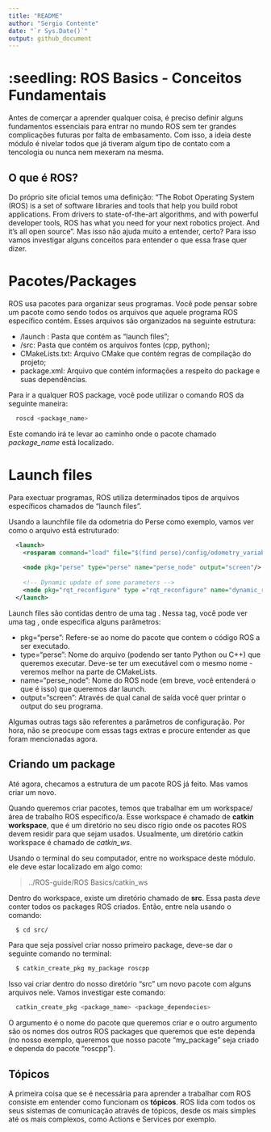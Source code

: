 ```yaml
---
title: "README"
author: "Sergio Contente"
date: "`r Sys.Date()`"
output: github_document
---
```


# :seedling: ROS Basics - Conceitos Fundamentais

Antes de comerçar a aprender qualquer coisa, é preciso definir alguns
fundamentos essenciais para entrar no mundo ROS sem ter grandes
complicações futuras por falta de embasamento. Com isso, a ideia deste
módulo é nivelar todos que já tiveram algum tipo de contato com a
tencologia ou nunca nem mexeram na mesma.

## O que é ROS?

Do próprio site oficial temos uma definição: “The Robot Operating
System (ROS) is a set of software libraries and tools that help you
build robot applications. From drivers to state-of-the-art algorithms,
and with powerful developer tools, ROS has what you need for your next
robotics project. And it’s all open source”. Mas isso não ajuda muito a
entender, certo? Para isso vamos investigar alguns conceitos para
entender o que essa frase quer dizer.

# Pacotes/Packages

ROS usa pacotes para organizar seus programas. Você pode pensar sobre um
pacote como sendo todos os arquivos que aquele programa ROS específico
contém. Esses arquivos são organizados na seguinte estrutura:

- /launch : Pasta que contém as “launch files”;
- /src: Pasta que contém os arquivos fontes (cpp, python);
- CMakeLists.txt: Arquivo CMake que contém regras de compilação do
  projeto;
- package.xml: Arquivo que contém informações a respeito do package e
  suas dependências.

Para ir a qualquer ROS package, você pode utilizar o comando ROS da
seguinte maneira:

``` bash
  roscd <package_name>
```

Este comando irá te levar ao caminho onde o pacote chamado
*package_name* está localizado.

# Launch files

Para exectuar programas, ROS utiliza determinados tipos de arquivos
específicos chamados de “launch files”.

Usando a launchfile file da odometria do Perse como exemplo, vamos ver
como o arquivo está estruturado:

``` xml
  <launch>
    <rosparam command="load" file="$(find perse)/config/odometry_variables.yaml"/>
  
    <node pkg="perse" type="perse" name="perse_node" output="screen"/>
  
    <!-- Dynamic update of some parameters -->
    <node pkg="rqt_reconfigure" type ="rqt_reconfigure" name="dynamic_reconfigure"    output="screen"/>
  </launch>
```

Launch files são contidas dentro de uma tag <launch>. Nessa tag, você
pode ver uma tag <node>, onde especifica alguns parâmetros:

- pkg=“perse”: Refere-se ao nome do pacote que contem o código ROS a ser
  executado.
- type=“perse”: Nome do arquivo (podendo ser tanto Python ou C++) que
  queremos executar. Deve-se ter um executável com o mesmo nome -
  veremos melhor na parte de CMakeLists.
- name=“perse_node”: Nome do ROS node (em breve, você entenderá o que é
  isso) que queremos dar launch.
- output=“screen”: Através de qual canal de saída você quer printar o
  output do seu programa.

Algumas outras tags são referentes a parâmetros de configuração. Por
hora, não se preocupe com essas tags extras e procure entender as que
foram mencionadas agora.

## Criando um package

Até agora, checamos a estrutura de um pacote ROS já feito. Mas vamos
criar um novo.

Quando queremos criar pacotes, temos que trabalhar em um
workspace/área de trabalho ROS específico/a. Esse workspace é chamado de
**catkin workspace**, que é um diretório no seu disco rígio onde os
pacotes ROS devem residir para que sejam usados. Usualmente, um
diretório catkin workspace é chamado de *catkin_ws*.

Usando o terminal do seu computador, entre no workspace deste módulo. ele deve estar localizado em algo como:

> ../ROS-guide/ROS Basics/catkin_ws

Dentro do workspace, existe um diretório chamado de **src**. Essa pasta _deve_ conter todos os packages ROS criados. Então, entre nela usando o comando:

```bash
  $ cd src/
```
Para que seja possível criar nosso primeiro package, deve-se dar o seguinte comando no terminal:
```bash
  $ catkin_create_pkg my_package roscpp
```

Isso vai criar dentro do nosso diretório "src" um novo pacote com alguns arquivos nele. Vamos investigar este comando:

```bash
  catkin_create_pkg <package_name> <package_dependecies>
```
O argumento *<package_name>* é o nome do pacote que queremos criar e o outro argumento *<package_dependencies>* são os nomes dos outros ROS packages que queremos que este dependa (no nosso exemplo, queremos que nosso pacote "my_package" seja criado e dependa do pacote "roscpp").

## Tópicos

A primeira coisa que se é necessária para aprender a trabalhar com ROS
consiste em entender como funcionam os **tópicos**. ROS lida com todos
os seus sistemas de comunicação através de tópicos, desde os mais
simples até os mais complexos, como Actions e Services por exemplo.
